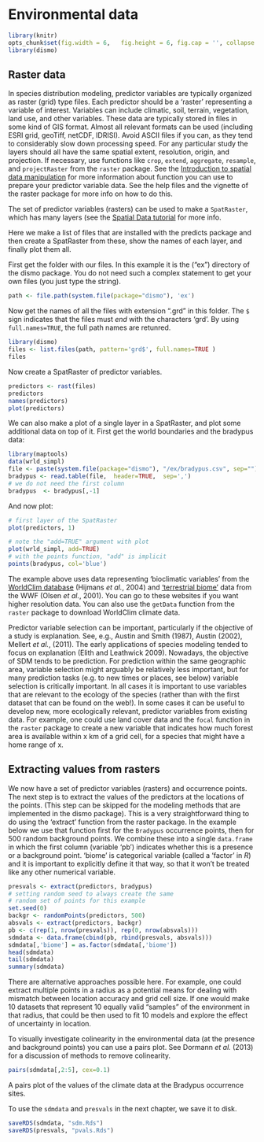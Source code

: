 # Environmental data

```r
library(knitr)
opts_chunk$set(fig.width = 6,	fig.height = 6,	fig.cap = '', collapse = TRUE)
library(dismo)
```

## Raster data

In species distribution modeling, predictor variables are typically organized as raster (grid) type files. Each predictor should be a 'raster' representing a variable of interest. Variables can include climatic, soil, terrain, vegetation, land use, and other variables. These data are typically stored in files in some kind of GIS format. Almost all relevant formats can be used (including ESRI grid, geoTiff, netCDF, IDRISI). Avoid ASCII files if you can, as they tend to considerably slow down processing speed. For any particular study the layers should all have the same spatial extent, resolution, origin, and projection. If necessary, use functions like `crop`, `extend`, `aggregate`, `resample`, and `projectRaster` from the `raster` package. See the [Introduction to spatial data manipulation](../../spatial/8-rastermanip.html) for more information about function you can use to prepare your predictor variable data. See the help files and the vignette of the raster package for more info on how to do this. 

The set of predictor variables (rasters) can be used to make a `SpatRaster`, which has many layers (see the [Spatial Data tutorial](../../spatial/4-rasterdata.html) for more info. 

Here we make a list of files that are installed with the predicts package and then create a SpatRaster from these, show the names of each layer, and finally plot them all.


First get the folder with our files. In this example it is the ("ex") directory of the dismo package. You do not need such a complex statement to get your own files (you just type the string).

```r
path <- file.path(system.file(package="dismo"), 'ex')
```

Now get the names of all the files with extension ".grd" in this folder. The `$` sign indicates that the files must *end* with the characters 'grd'. By using `full.names=TRUE`, the full path names are retunred.

```r
library(dismo)
files <- list.files(path, pattern='grd$', full.names=TRUE )
files
```

Now create a SpatRaster of predictor variables. 
```r
predictors <- rast(files)
predictors
names(predictors)
plot(predictors)
```


We can also make a plot of a single layer in a SpatRaster, and plot some additional data on top of it. First get the world boundaries and the bradypus data:
```r
library(maptools)
data(wrld_simpl)
file <- paste(system.file(package="dismo"), "/ex/bradypus.csv", sep="")
bradypus <- read.table(file,  header=TRUE,  sep=',')
# we do not need the first column
bradypus  <- bradypus[,-1]
```

And now plot:
```r
# first layer of the SpatRaster
plot(predictors, 1)

# note the "add=TRUE" argument with plot
plot(wrld_simpl, add=TRUE)
# with the points function, "add" is implicit
points(bradypus, col='blue')
```

The example above uses data representing 'bioclimatic variables' from the [WorldClim database](http://www.worldclim.org) (Hijmans *et al.*, 2004) and ['terrestrial biome'](http://www.worldwildlife.org/science/data/item1875.html) data from the WWF (Olsen *et al.*, 2001). You can go to these websites if you want higher resolution data. You can also use the `getData` function from the `raster` package to download WorldClim climate data.

Predictor variable selection can be important, particularly if the objective of a study is explanation. See, e.g., Austin and Smith (1987), Austin (2002), Mellert *et al.*, (2011). The early applications of species modeling tended to focus on explanation (Elith and Leathwick 2009). Nowadays, the objective of SDM tends to be prediction.  For prediction within the same geographic area, variable selection might arguably be relatively less important, but for many prediction tasks (e.g. to new times or places, see below) variable selection is critically important. In all cases it is important to use variables that are relevant to the ecology of the species (rather than with the first dataset that can be found on the web!).  In some cases it can be useful to develop new, more ecologically relevant, predictor variables from existing data. For example, one could use land cover data and the `focal` function in the `raster ` package to create a new variable that indicates how much forest area is available within x km of a grid cell, for a species that might have a home range of x. 



## Extracting values from rasters

We now have a set of predictor variables (rasters) and occurrence points. The next step is to extract the values of the predictors at the locations of the points. (This step can be skipped for the modeling methods that are implemented in the dismo package). This is a very straightforward thing to do using the 'extract' function from the raster package. In the example below we use that function first for the `Bradypus` occurrence points, then for 500 random background points. We combine these into a single `data.frame` in which the first column (variable 'pb') indicates whether this is a presence or a background point. 'biome' is categorical variable (called a 'factor' in *R*) and it is important to explicitly define it that way, so that it won't be treated like any other numerical variable.

```r
presvals <- extract(predictors, bradypus)
# setting random seed to always create the same
# random set of points for this example
set.seed(0)
backgr <- randomPoints(predictors, 500)
absvals <- extract(predictors, backgr)
pb <- c(rep(1, nrow(presvals)), rep(0, nrow(absvals)))
sdmdata <- data.frame(cbind(pb, rbind(presvals, absvals)))
sdmdata[,'biome'] = as.factor(sdmdata[,'biome'])
head(sdmdata)
tail(sdmdata)
summary(sdmdata)
```

There are alternative approaches possible here. For example, one could extract multiple points in a radius as a potential means for dealing with mismatch between location accuracy and grid cell size. If one would make 10 datasets that represent 10 equally valid "samples" of the environment in that radius, that could be then used to fit 10 models and explore the effect of uncertainty in location. 

To visually investigate colinearity in the environmental data (at the presence and background points) you can use a pairs plot. See Dormann *et al.* (2013) for a discussion of methods to remove colinearity. 

```r
pairs(sdmdata[,2:5], cex=0.1)
```

A pairs plot of the values of the climate data at the Bradypus occurrence sites.

To use the `sdmdata` and `presvals` in the next chapter, we save it to disk.
```r
saveRDS(sdmdata, "sdm.Rds")
saveRDS(presvals, "pvals.Rds")
```



